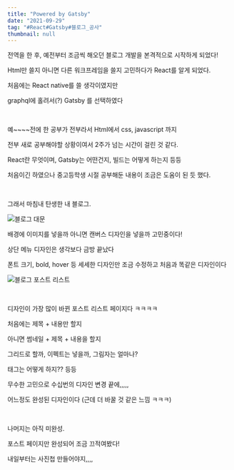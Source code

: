 ```yaml
---
title: "Powered by Gatsby"
date: "2021-09-29"
tag: "#React#Gatsby#블로그_공사"
thumbnail: null
---
```


전역을 한 후, 예전부터 조금씩 해오던 블로그 개발을 본격적으로 시작하게 되었다!

Html만 쓸지 아니면 다른 워크프레임을 쓸지 고민하다가 React를 알게 되었다.

처음에는 React native를 쓸 생각이였지만

graphql에 홀려서(?) Gatsby 를 선택하였다

<br/> 

예~~~~전에 한 공부가 전부라서 Html에서 css, javascript 까지 

전부 새로 공부해야할 상황이여서 2주가 넘는 시간이 걸린 것 같다.

React란 무엇이며, Gatsby는 어떤건지, 빌드는 어떻게 하는지 등등

처음이긴 하였으나 중고등학생 시절 공부해둔 내용이 조금은 도움이 된 듯 했다.

<br/> 

그래서 마침내 탄생한 내 블로그.

![블로그 대문](../../../post-images/20210929-1/블로그대문.png)

배경에 이미지를 넣을까 아니면 캔버스 디자인을 넣을까 고민중이다!

상단 메뉴 디자인은 생각보다 금방 끝났다

폰트 크기, bold, hover 등 세세한 디자인만 조금 수정하고 처음과 똑같은 디자인이다

![블로그 포스트 리스트](../../../post-images/20210929-1/posts.png)

<br/> 

디자인이 가장 많이 바뀐 포스트 리스트 페이지다 ㅋㅋㅋㅋ

처음에는 제목 + 내용만 할지

아니면 썸네일 + 제목 + 내용을 할지

그리드로 할까, 이펙트는 넣을까, 그림자는 얼마나?

태그는 어떻게 하지?? 등등

무수한 고민으로 수십번의 디자인 변경 끝에,,,,,

어느정도 완성된 디자인이다 (근데 더 바꿀 것 같은 느낌 ㅋㅋㅋ)

<br/> 

나머지는 아직 미완성.

포스트 페이지만 완성되어 조금 끄적여봤다!

내일부터는 사진첩 만들어야지,,,,

